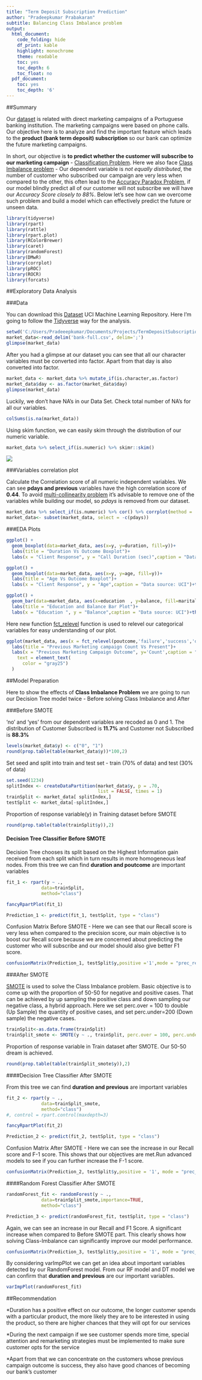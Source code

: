 ```yaml
---
title: "Term Deposit Subscription Prediction"
author: "Pradeepkumar Prabakaran"
subtitle: Balancing Class Imbalance problem
output:
  html_document:
    code_folding: hide
    df_print: kable
    highlight: monochrome
    theme: readable
    toc: yes
    toc_depth: 6
    toc_float: no
  pdf_document:
    toc: yes
    toc_depth: '6'
---
```


##Summary

Our [dataset](https://archive.ics.uci.edu/ml/datasets/bank+marketing) is related with direct marketing campaigns of a Portuguese banking institution. The marketing campaigns were based on phone calls. Our objective here is to analyze and find the important feature which leads to the **product (bank term deposit) subscription** so our bank can optimize the future marketing campaigns.

In short, our objective is **to predict whether the customer will subscribe to our marketing campaign** - [Classification Problem](https://en.wikipedia.org/wiki/Statistical_classification). Here we also face [Class Imbalance problem](http://www.chioka.in/class-imbalance-problem/) - Our dependent variable is *not equally distributed*, the number of customer who subscribed our campaign are very less when compared to the other, this often lead to the [Accuracy Paradox Problem](https://en.wikipedia.org/wiki/Accuracy_paradox), if our model blindly predict all of our customer will not subscribe we will have our *Accuracy Score closely to 88%*. Below let's see how can we overcome such problem and build a model which can effectively predict the future or unseen data.


```r
library(tidyverse)
library(rpart)
library(rattle)
library(rpart.plot)
library(RColorBrewer)
library(caret)
library(randomForest)
library(DMwR)
library(corrplot)
library(pROC)
library(ROCR)
library(forcats)
```

##Exploratory Data Analysis

###Data

You can download this [Dataset](https://archive.ics.uci.edu/ml/datasets/bank+marketing) UCI Machine Learning Repository. Here I'm going to follow the [Tidyverse](https://www.tidyverse.org/) way for the analysis. 

```r
setwd('C:/Users/Pradeeepkumar/Documents/Projects/TermDepositSubscriptionPrediction')
market_data<-read_delim('bank-full.csv', delim=';')
glimpse(market_data)
```

After you had a glimpse at our dataset you can see that all our character variables must be converted into factor. Apart from that day is also converted into factor.

```r
market_data <- market_data %>% mutate_if(is.character,as.factor)
market_data$day <- as.factor(market_data$day)
glimpse(market_data)
```

Luckily, we don't have NA's in our Data Set. Check total number of NA's for all our variables.

```r
colSums(is.na(market_data))
```
Using skim function, we can easily skim through the distribution of our numeric variable.

```r
market_data %>% select_if(is.numeric) %>% skimr::skim()
```
![](skim_output.PNG)

###Variables correlation plot

Calculate the Correlation score of all numeric independent variables. We can see **pdays and previous** variables have the high correlation score of **0.44**. To avoid [multi-collinearity problem](http://www.statisticssolutions.com/multicollinearity/) it's advisable to remove one of the variables while building our model, so *pdays* is removed from our dataset.

```r
market_data %>% select_if(is.numeric) %>% cor() %>% corrplot(method = 'circle')
market_data<- subset(market_data, select = -c(pdays))
```

###EDA Plots

```r
ggplot() + 
  geom_boxplot(data=market_data, aes(x=y, y=duration, fill=y))+
  labs(title = "Duration Vs Outcome Boxplot")+
  labs(x = "Client Response", y = "Call Duration (sec)",caption = "Data source: UCI")+theme_classic()
```

```r
ggplot() + 
  geom_boxplot(data=market_data, aes(x=y, y=age, fill=y))+
  labs(title = "Age Vs Outcome Boxplot")+
  labs(x = "Client Response", y = "Age",caption = "Data source: UCI")+theme_classic()
```

```r
ggplot() + 
  geom_bar(data=market_data, aes(x=education  , y=balance, fill=marital),stat = "identity", position = "dodge")+
  labs(title = "Education and Balance Bar Plot")+
  labs(x = "Education ", y = "Balance",caption = "Data source: UCI")+theme_classic()
```

Here new function [fct_relevel](https://www.rdocumentation.org/packages/forcats/versions/0.2.0/topics/fct_relevel) function is used to relevel our categorical variables for easy understanding of our plot.

```r
ggplot(market_data, aes(x = fct_relevel(poutcome,'failure','success','other','unknown'), fill = y)) + geom_bar(stat="count",position = "dodge")+
  labs(title = "Previous Marketing campaign Count Vs Present")+
  labs(x = "Previous Marketing Campaign Outcome", y='Count',caption = "Data source: UCI")+theme_classic()+  theme(
    text = element_text(
      color = "gray25")
  )
```


##Model Preparation

Here to show the effects of **Class Imbalance Problem** we are going to run our Decision Tree model twice - Before solving Class Imbalance and After

###Before SMOTE 

'no' and 'yes' from our dependent variables are recoded as 0 and 1. The distribution of Customer Subscribed is **11.7%** and Customer not Subscribed is **88.3%**

```r
levels(market_data$y) <- c("0", "1")
round(prop.table(table(market_data$y))*100,2)
```

Set seed and split into train and test set - train (70% of data) and test (30% of data)

```r
set.seed(1234)
splitIndex <- createDataPartition(market_data$y, p = .70,
                                  list = FALSE, times = 1)
trainSplit <- market_data[ splitIndex,]
testSplit <- market_data[-splitIndex,]
```

Proportion of response variable(y) in Training dataset before SMOTE

```r
round(prop.table(table(trainSplit$y)),2)
```

#### Decision Tree Classifier Before SMOTE

Decision Tree chooses its split based on the Highest Information gain received from each split which in turn results in more homogeneous leaf nodes. From this tree we can find **duration and poutcome** are important variables

```r
fit_1 <- rpart(y ~ .,
             data=trainSplit,
             method="class")

fancyRpartPlot(fit_1)

Prediction_1 <- predict(fit_1, testSplit, type = "class")
```

Confusion Matrix Before SMOTE - Here we can see that our Recall score is very less when compared to the precision score, our main objective is to boost our Recall score because we are concerned about predicting the customer who will subscribe and our model should also give better F1 score.

```r
confusionMatrix(Prediction_1, testSplit$y,positive ='1',mode = "prec_recall")
```

###After SMOTE

[SMOTE](https://arxiv.org/pdf/1106.1813.pdf) is used to solve the Class Imbalance problem. Basic objective is to  come up with the proportion of 50-50 for negative and positive cases. That can be achieved by up sampling the positive class and down sampling our negative class, a hybrid approach. Here we set perc.over = 100 to double (Up Sample) the quantity of positive cases, and set perc.under=200 (Down sample) the negative cases.

```r
trainSplit<-as.data.frame(trainSplit)
trainSplit_smote <- SMOTE(y ~ ., trainSplit, perc.over = 100, perc.under=200)
```

Proportion of response variable in Train dataset after SMOTE. Our 50-50 dream is achieved.

```r
round(prop.table(table(trainSplit_smote$y)),2)
```

####Decision Tree Classifier After SMOTE

From this tree we can find **duration and previous** are important variables

```r
fit_2 <- rpart(y ~ .,
             data=trainSplit_smote,
             method="class")
#, control = rpart.control(maxdepth=3)

fancyRpartPlot(fit_2)

Prediction_2 <- predict(fit_2, testSplit, type = "class")
```

Confusion Matrix After SMOTE - Here we can see the increase in our Recall score and F-1 score. This shows that our objectives are met.Run advanced models to see if you can further increase the F-1 score.

```r
confusionMatrix(Prediction_2, testSplit$y,positive = '1', mode = "prec_recall")
```

####Random Forest Classifier After SMOTE

```r
randomForest_fit <- randomForest(y ~ .,
             data=trainSplit_smote,importance=TRUE,
             method="class")

Prediction_3 <- predict(randomForest_fit, testSplit, type = "class")
```

Again, we can see an increase in our Recall and F1 Score. A significant increase when compared to Before SMOTE part. This clearly shows how solving Class-Imbalance can significantly improve our model performance.

```r
confusionMatrix(Prediction_3, testSplit$y,positive = '1', mode = "prec_recall")
```

By considering varImpPlot we can get an idea about important variables detected by our RandomForest model. From our RF model and DT model we can confirm that **duration and previous** are our important variables.

```r
varImpPlot(randomForest_fit)
```

##Recommendation

*Duration has a positive effect on our outcome, the longer customer spends with a particular product, the more likely they are to be interested in using the product, so there are higher chances that they will opt for our services

*During the next campaign if we see customer spends more time, special attention and remarketing strategies must be implemented to make sure customer opts for the service

*Apart from that we can concentrate on the customers whose previous campaign outcome is success, they also have good chances of becoming our bank's customer
